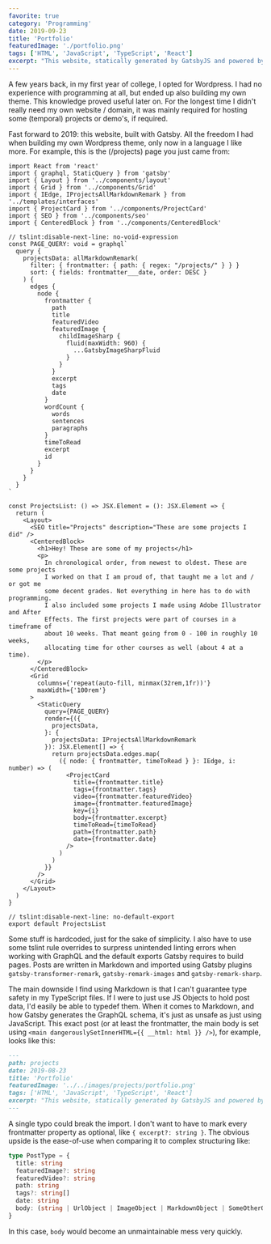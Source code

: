 ```yaml
---
favorite: true
category: 'Programming'
date: 2019-09-23
title: 'Portfolio'
featuredImage: './portfolio.png'
tags: ['HTML', 'JavaScript', 'TypeScript', 'React']
excerpt: "This website, statically generated by GatsbyJS and powered by it's own implementation of GraphQL, written in React and infused with styled-components. Deployed to GitHub Pages, served from my own domain."
---
```


A few years back, in my first year of college, I opted for Wordpress. I had no experience with programming at all, but ended up also building my own theme. This knowledge proved useful later on. For the longest time I didn't really need my own website / domain, it was mainly required for hosting some (temporal) projects or demo's, if required.

Fast forward to 2019: this website, built with Gatsby. All the freedom I had when building my own Wordpress theme, only now in a language I like more. For example, this is the (/projects) page you just came from:

```tsx
import React from 'react'
import { graphql, StaticQuery } from 'gatsby'
import { Layout } from '../components/layout'
import { Grid } from '../components/Grid'
import { IEdge, IProjectsAllMarkdownRemark } from '../templates/interfaces'
import { ProjectCard } from '../components/ProjectCard'
import { SEO } from '../components/seo'
import { CenteredBlock } from '../components/CenteredBlock'

// tslint:disable-next-line: no-void-expression
const PAGE_QUERY: void = graphql`
  query {
    projectsData: allMarkdownRemark(
      filter: { frontmatter: { path: { regex: "/projects/" } } }
      sort: { fields: frontmatter___date, order: DESC }
    ) {
      edges {
        node {
          frontmatter {
            path
            title
            featuredVideo
            featuredImage {
              childImageSharp {
                fluid(maxWidth: 960) {
                  ...GatsbyImageSharpFluid
                }
              }
            }
            excerpt
            tags
            date
          }
          wordCount {
            words
            sentences
            paragraphs
          }
          timeToRead
          excerpt
          id
        }
      }
    }
  }
`

const ProjectsList: () => JSX.Element = (): JSX.Element => {
  return (
    <Layout>
      <SEO title="Projects" description="These are some projects I did" />
      <CenteredBlock>
        <h1>Hey! These are some of my projects</h1>
        <p>
          In chronological order, from newest to oldest. These are some projects
          I worked on that I am proud of, that taught me a lot and / or got me
          some decent grades. Not everything in here has to do with programming.
          I also included some projects I made using Adobe Illustrator and After
          Effects. The first projects were part of courses in a timeframe of
          about 10 weeks. That meant going from 0 - 100 in roughly 10 weeks,
          allocating time for other courses as well (about 4 at a time).
        </p>
      </CenteredBlock>
      <Grid
        columns={'repeat(auto-fill, minmax(32rem,1fr))'}
        maxWidth={'100rem'}
      >
        <StaticQuery
          query={PAGE_QUERY}
          render={({
            projectsData,
          }: {
            projectsData: IProjectsAllMarkdownRemark
          }): JSX.Element[] => {
            return projectsData.edges.map(
              ({ node: { frontmatter, timeToRead } }: IEdge, i: number) => (
                <ProjectCard
                  title={frontmatter.title}
                  tags={frontmatter.tags}
                  video={frontmatter.featuredVideo}
                  image={frontmatter.featuredImage}
                  key={i}
                  body={frontmatter.excerpt}
                  timeToRead={timeToRead}
                  path={frontmatter.path}
                  date={frontmatter.date}
                />
              )
            )
          }}
        />
      </Grid>
    </Layout>
  )
}

// tslint:disable-next-line: no-default-export
export default ProjectsList
```

Some stuff is hardcoded, just for the sake of simplicity. I also have to use some tslint rule overrides to surpress unintended linting errors when working with GraphQL and the default exports Gatsby requires to build pages. Posts are written in Markdown and imported using Gatsby plugins `gatsby-transformer-remark`, `gatsby-remark-images` and `gatsby-remark-sharp`.

The main downside I find using Markdown is that I can't guarantee type safety in my TypeScript files. If I were to just use JS Objects to hold post data, I'd easily be able to typedef them. When it comes to Markdown, and how Gatsby generates the GraphQL schema, it's just as unsafe as just using JavaScript. This exact post (or at least the frontmatter, the main body is set using `<main dangerouslySetInnerHTML={{ __html: html }} />`), for example, looks like this:

```md
---
path: projects
date: 2019-08-23
title: 'Portfolio'
featuredImage: '../../images/projects/portfolio.png'
tags: ['HTML', 'JavaScript', 'TypeScript', 'React']
excerpt: "This website, statically generated by GatsbyJS and powered by it's own implementation of GraphQL, written in React and infused with styled-components. Deployed to GitHub Pages, served from my own domain."
---
```

A single typo could break the import. I don't want to have to mark every frontmatter property as optional, like `{ excerpt?: string }`. The obvious upside is the ease-of-use when comparing it to complex structuring like:

```typescript
type PostType = {
  title: string
  featuredImage?: string
  featuredVideo?: string
  path: string
  tags?: string[]
  date: string
  body: (string | UrlObject | ImageObject | MarkdownObject | SomeOtherObject)[] // for example.
}
```

In this case, `body` would become an unmaintainable mess very quickly.
